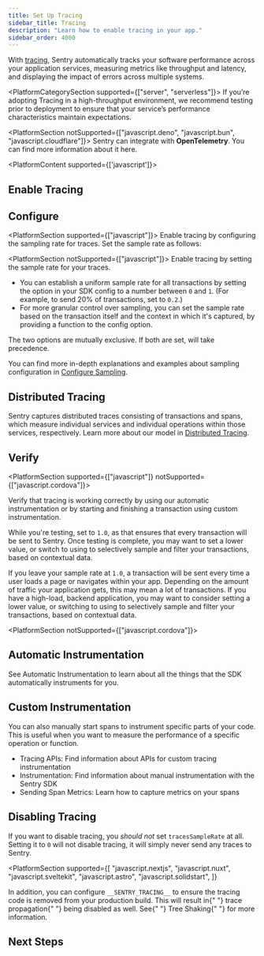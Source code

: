 ```yaml
---
title: Set Up Tracing
sidebar_title: Tracing
description: "Learn how to enable tracing in your app."
sidebar_order: 4000
---
```


With [tracing](/product/insights/overview/), Sentry automatically tracks your software performance across your application services, measuring metrics like throughput and latency, and displaying the impact of errors across multiple systems.

<PlatformCategorySection supported={["server", "serverless"]}>
  <Alert>
    If you’re adopting Tracing in a high-throughput environment, we recommend testing prior to deployment to ensure that your service’s performance characteristics maintain expectations.
  </Alert>

  <PlatformSection notSupported={["javascript.deno", "javascript.bun", "javascript.cloudflare"]}>
    <Alert>
      Sentry can integrate with <strong>OpenTelemetry</strong>. You can find more
      information about it
      <PlatformLink to="/opentelemetry/">here</PlatformLink>.
    </Alert>
  </PlatformSection>
</PlatformCategorySection>

<PlatformContent supported={['javascript']}>
## Enable Tracing

<PlatformContent includePath="performance/enable-tracing" />

</PlatformContent>

## Configure

<PlatformSection supported={["javascript"]}>
  Enable tracing by configuring the sampling rate for traces. Set the sample
  rate as follows:
</PlatformSection>

<PlatformSection notSupported={["javascript"]}>
  Enable tracing by setting the sample rate for your traces.
</PlatformSection>

<PlatformContent includePath="performance/configure-sample-rate" />

- You can establish a uniform sample rate for all transactions by setting the <PlatformIdentifier name="traces-sample-rate" /> option in your SDK config to a number between `0` and `1`. (For example, to send 20% of transactions, set <PlatformIdentifier name="traces-sample-rate" /> to `0.2`.)
- For more granular control over sampling, you can set the sample rate based on the transaction itself and the context in which it's captured, by providing a function to the <PlatformIdentifier name="traces-sampler" /> config option.

The two options are mutually exclusive. If both are set, <PlatformIdentifier name="traces-sampler" /> will take precedence.

You can find more in-depth explanations and examples about sampling configuration in [Configure Sampling](./configure-sampling).

## Distributed Tracing

Sentry captures distributed traces consisting of transactions and spans, which measure individual services and individual operations within those services, respectively. Learn more about our model in [Distributed Tracing](/product/sentry-basics/tracing/distributed-tracing/).

## Verify

<PlatformSection supported={["javascript"]} notSupported={["javascript.cordova"]}>

Verify that tracing is working correctly by using our <PlatformLink to="/tracing/instrumentation/automatic-instrumentation/">automatic instrumentation</PlatformLink> or by starting and finishing a transaction using <PlatformLink to="/tracing/instrumentation/custom-instrumentation/">custom instrumentation</PlatformLink>.

</PlatformSection>

While you're testing, set <PlatformIdentifier name="traces-sample-rate" /> to `1.0`, as that ensures that every transaction will be sent to Sentry. Once testing is complete, you may want to set a lower <PlatformIdentifier name="traces-sample-rate" /> value, or switch to using <PlatformIdentifier name="traces-sampler" /> to selectively sample and filter your transactions, based on contextual data.

If you leave your sample rate at `1.0`, a transaction will be sent every time a user loads a page or navigates within your app. Depending on the amount of traffic your application gets, this may mean a lot of transactions. If you have a high-load, backend application, you may want to consider setting a lower <PlatformIdentifier name="traces-sample-rate" /> value, or switching to using <PlatformIdentifier name="traces-sampler" /> to selectively sample and filter your transactions, based on contextual data.

<PlatformSection notSupported={["javascript.cordova"]}>
  ## Automatic Instrumentation

See <PlatformLink to="/tracing/instrumentation/automatic-instrumentation">Automatic Instrumentation</PlatformLink> to learn about all the things that the SDK automatically instruments for you.

</PlatformSection>

## Custom Instrumentation

You can also manually start spans to instrument specific parts of your code. This is useful when you want to measure the performance of a specific operation or function.

- <PlatformLink to="/apis/#tracing">Tracing APIs</PlatformLink>: Find
  information about APIs for custom tracing instrumentation
- <PlatformLink to="/tracing/instrumentation/">Instrumentation</PlatformLink>:
  Find information about manual instrumentation with the Sentry SDK
- <PlatformLink to="/tracing/span-metrics/">Sending Span Metrics</PlatformLink>:
  Learn how to capture metrics on your spans

## Disabling Tracing

If you want to disable tracing, you _should not_ set `tracesSampleRate` at
all. Setting it to `0` will not disable tracing, it will simply never send any
traces to Sentry.

<PlatformSection
  supported={[
    "javascript.nextjs",
    "javascript.nuxt",
    "javascript.sveltekit",
    "javascript.astro",
    "javascript.solidstart",
  ]}
>
  In addition, you can configure `__SENTRY_TRACING__` to ensure the tracing code
  is removed from your production build. This will result in{" "}
  <PlatformLink to="/tracing/distributed-tracing/">trace propagation</PlatformLink>{" "}
  being disabled as well. See{" "}
  <PlatformLink to="/configuration/tree-shaking/">Tree Shaking</PlatformLink>{" "}
  for more information.
</PlatformSection>

## Next Steps

<PageGrid />
